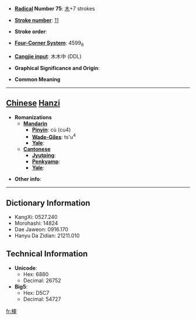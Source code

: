 * '''[[Wiktionary:Chinese radical index| Radical]] Number 75''': [[Wiktionary:Chinese radical index 木|木]]+7 strokes

* '''[[Wiktionary:Chinese total strokes index|Stroke number]]''': [[Wiktionary:Chinese total strokes index 11|11]]

* '''Stroke order''': 

* '''[[Wiktionary:Chinese four corner index|Four-Corner System]]''': 4599<sub>6</sub>

* '''[[Wiktionary:Chinese Cangjie index|Cangjie input]]''': 木木中 (DDL)

* '''Graphical Significance and Origin''': 

* '''Common Meaning'''

----

== [[Chinese]] [[Hanzi]] ==

* '''Romanizations'''
** '''[[Mandarin]]'''
*** '''[[Pinyin]]''': cù (cu4)
*** '''[[Wade-Giles]]''': ts'u<sup>4</sup>
*** '''[[Yale]]''': 
** '''[[Cantonese]]'''
*** '''[[Jyutping]]''':
*** '''[[Penkyamp]]''': 
*** '''[[Yale]]''': 

* '''Other info''': 

----

== Dictionary Information ==

* KangXi: 0527.240
* Morohashi: 14824
* Dae Jaweon: 0916.170
* Hanyu Da Zidian: 21211.010

== Technical Information ==

* '''Unicode''':
** Hex: 6880
** Decimal: 26752
* '''Big5''':
** Hex: D5C7
** Decimal: 54727

[[fr:梀]]